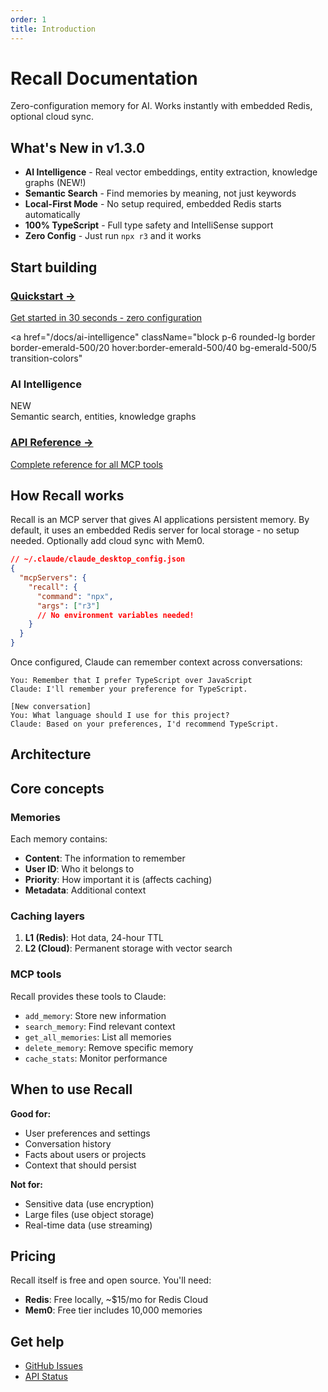 ```yaml
---
order: 1
title: Introduction
---
```


# Recall Documentation

Zero-configuration memory for AI. Works instantly with embedded Redis, optional cloud sync.

## What's New in v1.3.0

- **AI Intelligence** - Real vector embeddings, entity extraction, knowledge graphs (NEW!)
- **Semantic Search** - Find memories by meaning, not just keywords
- **Local-First Mode** - No setup required, embedded Redis starts automatically
- **100% TypeScript** - Full type safety and IntelliSense support
- **Zero Config** - Just run `npx r3` and it works

## Start building

<div className="grid grid-cols-1 md:grid-cols-3 gap-4 mt-8">
  <a href="/docs/quickstart" className="block p-6 rounded-lg border border-white/10 hover:border-white/20 transition-colors">
    <h3 className="text-lg font-medium text-white mb-2">Quickstart →</h3>
    <div className="text-gray-400 text-sm">Get started in 30 seconds - zero configuration</div>
  </a>

<a
  href="/docs/ai-intelligence"
  className="block p-6 rounded-lg border border-emerald-500/20 hover:border-emerald-500/40 bg-emerald-500/5 transition-colors"
>
  <div className="flex items-center">
    <h3 className="text-lg font-medium text-white mt-0 mb-0">
      AI Intelligence
    </h3>
    <span className="ml-2 px-2 py-0.5 text-xs font-semibold text-emerald-400 bg-emerald-500/10 rounded-full">
      NEW
    </span>
  </div>
  <div className="text-sm text-gray-400 mt-2">
    Semantic search, entities, knowledge graphs
  </div>
</a>

  <a href="/docs/api-reference" className="block p-6 rounded-lg border border-white/10 hover:border-white/20 transition-colors">
    <h3 className="text-lg font-medium text-white mb-2">API Reference →</h3>
    <div className="text-gray-400 text-sm">Complete reference for all MCP tools</div>
  </a>
</div>

## How Recall works

Recall is an MCP server that gives AI applications persistent memory. By default, it uses an embedded Redis server for local storage - no setup needed. Optionally add cloud sync with Mem0.

```json
// ~/.claude/claude_desktop_config.json
{
  "mcpServers": {
    "recall": {
      "command": "npx",
      "args": ["r3"]
      // No environment variables needed!
    }
  }
}
```

Once configured, Claude can remember context across conversations:

```
You: Remember that I prefer TypeScript over JavaScript
Claude: I'll remember your preference for TypeScript.

[New conversation]
You: What language should I use for this project?
Claude: Based on your preferences, I'd recommend TypeScript.
```

## Architecture


<ArchitectureDiagram />

## Core concepts

### Memories

Each memory contains:

- **Content**: The information to remember
- **User ID**: Who it belongs to
- **Priority**: How important it is (affects caching)
- **Metadata**: Additional context

### Caching layers

1. **L1 (Redis)**: Hot data, 24-hour TTL
2. **L2 (Cloud)**: Permanent storage with vector search

### MCP tools

Recall provides these tools to Claude:

- `add_memory`: Store new information
- `search_memory`: Find relevant context
- `get_all_memories`: List all memories
- `delete_memory`: Remove specific memory
- `cache_stats`: Monitor performance

## When to use Recall

**Good for:**

- User preferences and settings
- Conversation history
- Facts about users or projects
- Context that should persist

**Not for:**

- Sensitive data (use encryption)
- Large files (use object storage)
- Real-time data (use streaming)

## Pricing

Recall itself is free and open source. You'll need:

- **Redis**: Free locally, ~$15/mo for Redis Cloud
- **Mem0**: Free tier includes 10,000 memories

## Get help

- [GitHub Issues](https://github.com/n3wth/recall/issues)
- [API Status](https://status.mem0.ai)
